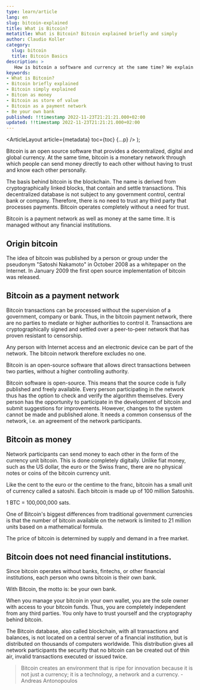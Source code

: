 ```yaml
---
type: learn/article
lang: en
slug: bitcoin-explained
title: What is Bitcoin?
metatitle: What is Bitcoin? Bitcoin explained briefly and simply
author: Claudio Koller
category:
  slug: bitcoin
  title: Bitcoin Basics
description: >
   How is bitcoin a software and currency at the same time? We explain how bitcoin works and what the differences are with the euro and other currencies.
keywords:
- What is Bitcoin?
- Bitcoin briefly explained
- Bitcoin simply explained
- Bitcon as money
- Bitcoin as store of value
- Bitcoin as a payment network
- Be your own bank
published: !!timestamp 2022-11-23T21:21:21.000+02:00
updated: !!timestamp 2022-11-23T21:21:21.000+02:00
---
```



  <ArticleLayout
    article={metadata}
    toc={toc}
    {...p}
  />
);

Bitcoin is an open source software that provides a decentralized, digital and global currency. At the same time, bitcoin is a monetary network through which people can send money directly to each other without having to trust and know each other personally.

The basis behind bitcoin is the blockchain. The name is derived from cryptographically linked blocks, that contain and settle transactions. This decentralized database is not subject to any government control, central bank or company. Therefore, there is no need to trust any third party that processes payments. Bitcoin operates completely without a need for trust.

<Callout icon = "📎">
 Bitcoin is a payment network as well as money at the same time. It is managed without any financial institutions.
</Callout>

## Origin bitcoin

The idea of bitcoin was published by a person or group under the pseudonym "Satoshi Nakamoto" in October 2008 as a whitepaper on the Internet. In January 2009 the first open source implementation of bitcoin was released.

## Bitcoin as a payment network

Bitcoin transactions can be processed without the supervision of a government, company or bank. Thus, in the bitcoin payment network, there are no parties to mediate or higher authorities to control it. Transactions are cryptographically signed and settled over a peer-to-peer network that has proven resistant to censorship.

Any person with Internet access and an electronic device can be part of the network. The bitcoin network therefore excludes no one.

<Callout icon = "📎">
 Bitcoin is an open-source software that allows direct transactions between two parties, without a higher controlling authority.
</Callout>

Bitcoin software is open-source. This means that the source code is fully published and freely available. Every person participating in the network thus has the option to check and verify the algorithm themselves. Every person has the opportunity to participate in the development of bitcoin and submit suggestions for improvements. However, changes to the system cannot be made and published alone. It needs a common consensus of the network, i.e. an agreement of the network participants.

## Bitcoin as money

Network participants can send money to each other in the form of the currency unit bitcoin. This is done completely digitally. Unlike fiat money, such as the US dollar, the euro or the Swiss franc, there are no physical notes or coins of the bitcoin currency unit.

Like the cent to the euro or the centime to the franc, bitcoin has a small unit of currency called a satoshi. Each bitcoin is made up of 100&nbsp;million Satoshis.

1&nbsp;BTC = 100,000,000&nbsp;sats.

One of Bitcoin's biggest differences from traditional government currencies is that the number of bitcoin available on the network is limited to 21&nbsp;million units based on a mathematical formula.

<Callout icon = "🏷️">
 The price of bitcoin is determined by supply and demand in a free market.
</Callout>

## Bitcoin does not need financial institutions.

Since bitcoin operates without banks, fintechs, or other financial institutions, each person who owns bitcoin is their own bank.

<Callout icon = "🏦">
 With Bitcoin, the motto is: be your own bank.
</Callout>

When you manage your bitcoin in your own wallet, you are the sole owner with access to your bitcoin funds. Thus, you are completely independent from any third parties. You only have to trust yourself and the cryptography behind bitcoin.

The Bitcoin database, also called blockchain, with all transactions and balances, is not located on a central server of a financial institution, but is distributed on thousands of computers worldwide. This distribution gives all network participants the security that no bitcoin can be created out of thin air, invalid  transactions executed or issued twice.

> Bitcoin creates an environment that is ripe for innovation because it is not just a currency; it is a technology, a network and a currency. - Andreas Antonopoulos
